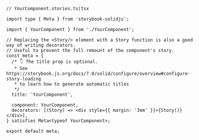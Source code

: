 ```tsx
// YourComponent.stories.ts|tsx

import type { Meta } from 'storybook-solidjs';

import { YourComponent } from './YourComponent';

// Replacing the <Story/> element with a Story function is also a good way of writing decorators.
// Useful to prevent the full remount of the component's story.
const meta = {
  /* 👇 The title prop is optional.
   * See https://storybook.js.org/docs/7.0/solid/configure/overview#configure-story-loading
   * to learn how to generate automatic titles
   */
  title: 'YourComponent',

  component: YourComponent,
  decorators: [(Story) => <div style={{ margin: '3em' }}>{Story()}</div>],
} satisfies Meta<typeof YourComponent>;

export default meta;
```
